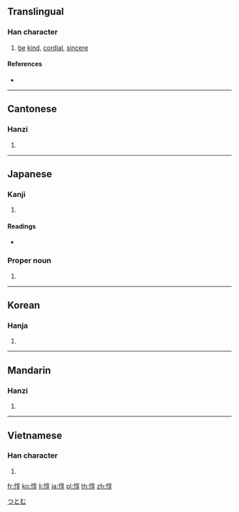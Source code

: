 {{character info/new}}
==Translingual==

===Han character===
{{Han char|rn=61|rad=心|as=08|sn=11|four=90047|canj=PYRD|ids=⿰忄享}}

# [[be]] [[kind]], [[cordial]], [[sincere]]

====References====
* {{Han ref|kx=0390.010|dkj=10759|dj=0724.020|hdz=42318.040|uh=60C7|ud=24775|bh=B1AC|bd=45484}}

----

==Cantonese==

===Hanzi===
{{yue-hanzi|jyut=[[deon1]]|y=deun1}}

# {{defn|lang=yue|sort=心08}}

----

==Japanese==

===Kanji===
{{ja-kanji|grade=|rs=心08}}

# {{defn|lang=ja|sort=心08}}

====Readings====
* {{ja-readings|on=[[とん]] (ton), [[じゅん]] (jun)|kun=[[あつい]] (atsui), [[まこと]] (makoto)}}

===Proper noun===
{{ja-pos|proper|つとむ}}

# {{given name|male|lang=ja}}

[[Category:Japanese male given names|つとむ]]

----

==Korean==

===Hanja===
{{ko-hanja|hangeul=돈|eumhun=|rv=don|mr=ton|y=ton}}

# {{defn|lang=ko|sort=心08}}

----

==Mandarin==

===Hanzi===
{{cmn-hanzi|pin=[[dūn]] ([[dun1]])|wg=tun<sup>1</sup>}}

# {{defn|lang=cmn|sort=心08}}

----

==Vietnamese==

===Han character===
{{vi-readings|rs=心08|hanviet=đôn}}

# {{defn|lang=vi|sort=心08}}

[[fr:惇]]
[[ko:惇]]
[[li:惇]]
[[ja:惇]]
[[pl:惇]]
[[th:惇]]
[[zh:惇]]